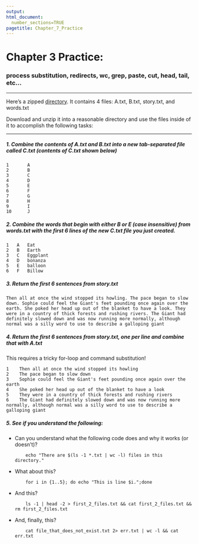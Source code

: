 ```yaml
---
output: 
html_document:
  number_sections=TRUE
pagetitle: Chapter_7_Practice
---
```

    
# Chapter 3 Practice:
    
### process substitution, redirects, wc, grep, paste, cut, head, tail, etc...
    
___
  
  
  Here's a zipped [directory](http://gzahn.github.io/binf-data-skills/Data/Chapter_3_Practice_Files.zip). It contains 4 files: A.txt, B.txt, story.txt, and words.txt


Download and unzip it into a reasonable directory and use the files inside of it to accomplish the following tasks:

___


##### **1. Combine the contents of A.txt and B.txt into a new tab-separated file called C.txt (contents of C.txt shown below)**
    
    1       A
    2	    B
    3	    C
    4	    D
    5	    E
    6	    F
    7	    G
    8	    H
    9	    I
    10	    J
    
    
##### **2. Combine the words that begin with either B or E (case insensitive) from words.txt with the first 6 lines of the new C.txt file you just created.**

    1	A	Eat
    2	B	Earth
    3	C	Eggplant
    4	D	bonanza
    5	E	balloon
    6	F	Billow

##### **3. Return the first 6 sentences from story.txt**

    Then all at once the wind stopped its howling. The pace began to slow down. Sophie could feel the Giant's feet pounding once again over the earth. She poked her head up out of the blanket to have a look. They were in a country of thick forests and rushing rivers. The Giant had definitely slowed down and was now running more normally, although normal was a silly word to use to describe a galloping giant
    
    
##### **4. Return the first 6 sentences from story.txt, one per line and combine that with A.txt**

This requires a tricky for-loop and command substitution!

    1	 Then all at once the wind stopped its howling
    2	 The pace began to slow down
    3	 Sophie could feel the Giant's feet pounding once again over the earth
    4	 She poked her head up out of the blanket to have a look
    5	 They were in a country of thick forests and rushing rivers
    6	 The Giant had definitely slowed down and was now running more normally, although normal was a silly word to use to describe a galloping giant


##### **5. See if you understand the following:**

  - Can you understand what the following code does and why it works (or doesn't)?
      
            echo "There are $(ls -1 *.txt | wc -l) files in this directory."
  
  - What about this?
  
            for i in {1..5}; do echo "This is line $i.";done
  
  - And this?
  
            ls -1 | head -2 > first_2_files.txt && cat first_2_files.txt && rm first_2_files.txt
            
  - And, finally, this?
  
            cat file_that_does_not_exist.txt 2> err.txt | wc -l && cat err.txt